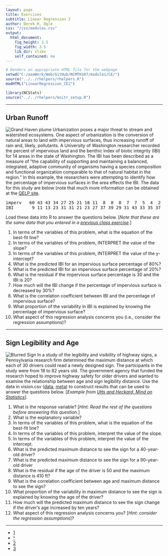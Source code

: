 ```yaml
---
layout: page
title: Exercises
subtitle: Linear Regression 2
author: Derek H. Ogle
css: "/css/modules.css"
output:
  html_document:
    fig_height: 3.5
    fig_width: 3.5
    lib_dir: zlibs
    self_contained: no
---
```


```r
# Renders an appropriate HTML file for the webpage
setwd("C:/aaaWork/Web/GitHub/NCMTH107/modules/CE/")
source("../../rhelpers/rhelpers.R")
modHTML("LinearRegression_CE2")
```

```r
library(NCStats)
source("../../rhelpers/knitr_setup.R")
```

----

## Urban Runoff
<img src="zimgs/runoff.jpg" alt="Grand Haven plume" class="img-right">
Urbanization poses a major threat to stream and watershed ecosystems.  One aspect of urbanization is the conversion of natural areas to land with impervious surfaces, thus increasing runoff of rain and, likely, pollutants.  A University of Washington researcher recorded the percent of impervious land and the benthic index of biotic integrity (IBI) for 14 areas in the state of Washington.  The IBI has been described as a measure of "the capability of supporting and maintaining a balanced, integrated, adaptive community of organisms having a species composition and functional organization comparable to that of natural habitat in the region."  In this example, the researchers were attempting to identify how the percentage of impervious surfaces in the area effects the IBI.  The data for this study are below (note that much more information can be obtained at the [QELP site](http://www.seattlecentral.edu/qelp/sets/077/077.html#About).

<pre>
imperv   60 43 43 34 27 25 21 18 11  8  8  8  7  7  5  4  2
IBI       9 11 13 23 31 31 21 23 27 37 39 29 31 43 33 35 37
</pre>

Load these data into R to answer the questions below.  [*Note that these are the same data that you entered in a [previous class exercise](BEDAQuant_CE1.html#urban-runoff).*]

1. In terms of the variables of this problem, what is the equation of the best-fit line?
1. In terms of the variables of this problem, INTERPRET the value of the slope?
1. In terms of the variables of this problem, INTERPRET the value of the y-intercept?
1. What is the predicted IBI for an impervious surface percentage of 80%?
1. What is the predicted IBI for an impervious surface percentage of 20%?
1. What is the residual if the impervious surface percentage is 30 and the IBI is 20?
1. How much will the IBI change if the percentage of impervious surface is decreased by 30%?
1. What is the correlation coefficient between IBI and the percentage of impervious surface?
1. What proportion of the variability in IBI is explained by knowing the percentage of impervious surface?
1. What aspect of this regression analysis concerns you (i.e., consider the regression assumptions)?

----

## Sign Legibility and Age
<img src="zimgs/blurredsign.jpg" alt="Blurred Sign" class="img-right">
In a study of the legibility and visibility of highway signs, a Pennsylvania research firm determined the maximum distance at which each of 30 drivers could read a newly designed sign. The participants in the study were from 18 to 82 years old. The government agency that funded the research hoped to improve highway safety for older drivers and wanted to examine the relationship between age and sign legibility distance. Use the data in vision.csv ([data](https://raw.githubusercontent.com/droglenc/NCData/master/vision.csv), [meta](https://raw.githubusercontent.com/droglenc/NCData/master/vision_meta.txt)) to construct results that can be used to answer the questions below. [*Example from [Utts and Heckard, Mind on Statistics](http://www.cengage.com/c/mind-on-statistics-5e-utts)*].

1. What is the response variable? [*Hint: Read the rest of the questions before answering this question.*]
1. What is the explanatory variable?
1. In terms of the variables of this problem, what is the equation of the best-fit line?
1. In terms of the variables of this problem, interpret the value of the slope.
1. In terms of the variables of this problem, interpret the value of the intercept.
1. What is the predicted maximum distance to see the sign for a 40-year-old driver?
1. What is the predicted maximum distance to see the sign for a 90-year-old driver
1. What is the residual if the age of the driver is 50 and the maximum distance is 410 ft?
1. What is the correlation coefficient between age and maximum distance to see the sign?
1. What proportion of the variability in maximum distance to see the sign is explained by knowing the age of the driver?
1. How much will the predicted maximum distance to see the sign change if the driver's age increased by ten years?
1. What aspect of this regression analysis concerns you? [*Hint: consider the regression assumptions*]?

----

<div class="text-center">
<ul class="pagination pagination-lg">
  <li><a href="LinearRegression_CE1.html">1</a></li>
  <li><a href="../LinearRegression.html">^</a></li>
  <li class="active"><a href="#">2</a></li>
  <li><a href="LinearRegression_CE3.html">3</a></li>
</ul>
